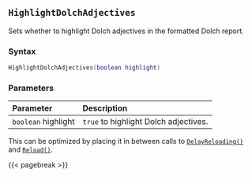 ## `HighlightDolchAdjectives`

Sets whether to highlight Dolch adjectives in the formatted Dolch report.

### Syntax {-}

``` .lua
HighlightDolchAdjectives(boolean highlight)
```

### Parameters {-}

**Parameter** | **Description**
| :-- | :-- |
| `boolean` highlight | `true` to highlight Dolch adjectives. |

::: {.tipsection data-latex=""}
This can be optimized by placing it in between calls to [`DelayReloading()`](#standard-delayreloading) and [`Reload()`](#standard-reload).
:::

{{< pagebreak >}}